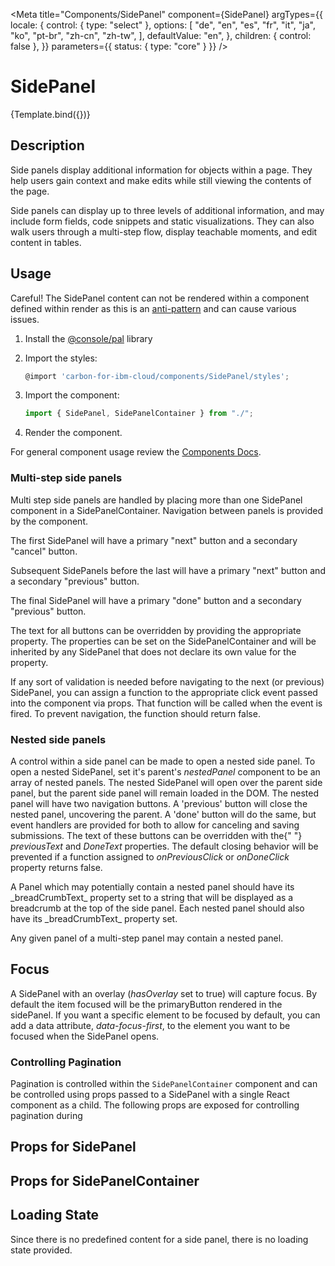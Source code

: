 
<Meta
  title="Components/SidePanel"
  component={SidePanel}
  argTypes={{
    locale: {
      control: { type: "select" },
      options: [
        "de",
        "en",
        "es",
        "fr",
        "it",
        "ja",
        "ko",
        "pt-br",
        "zh-cn",
        "zh-tw",
      ],
      defaultValue: "en",
    },
    children: { control: false },
  }}
  parameters={{ status: { type: "core" } }}
/>

# SidePanel


<Canvas>
  <Story
    name="Demo"
    args={{
      dismissible: true,
      withGradient: true,
    }}
  >
    {Template.bind({})}
  </Story>
</Canvas>

## Description

Side panels display additional information for objects within a page. They help users gain context and make edits
while still viewing the contents of the page.

Side panels can display up to three levels of additional information, and may include form fields, code snippets
and static visualizations. They can also walk users through a multi-step flow, display teachable moments, and edit content in tables.

## Usage

Careful! The SidePanel content can not be rendered within a component defined within render as this is an [anti-pattern](https://reactjs.org/docs/higher-order-components.html#dont-use-hocs-inside-the-render-method) and can cause various issues.

1.  Install the [@console/pal](https://github.ibm.com/ibmcloud/pal#how-to-install-and-use) library
2.  Import the styles:

    ```js
    @import 'carbon-for-ibm-cloud/components/SidePanel/styles';
    ```

3.  Import the component:

    ```js
    import { SidePanel, SidePanelContainer } from "./";
    ```

4.  Render the component.

For general component usage review the [Components Docs](https://pages.github.ibm.com/ibmcloud/pal/development-guidelines/components/overview).

### Multi-step side panels

<p>
  Multi step side panels are handled by placing more than one SidePanel
  component in a SidePanelContainer. Navigation between panels is provided by
  the component.
</p>
<p>
  The first SidePanel will have a primary "next" button and a secondary "cancel"
  button.
</p>
<p>
  Subsequent SidePanels before the last will have a primary "next" button and a
  secondary "previous" button.
</p>
<p>
  The final SidePanel will have a primary "done" button and a secondary
  "previous" button.
</p>
<p>
  The text for all buttons can be overridden by providing the appropriate
  property. The properties can be set on the SidePanelContainer and will be
  inherited by any SidePanel that does not declare its own value for the
  property.
</p>
<p>
  If any sort of validation is needed before navigating to the next (or
  previous) SidePanel, you can assign a function to the appropriate click event
  passed into the component via props. That function will be called when the
  event is fired. To prevent navigation, the function should return false.
</p>

### Nested side panels

<p>
  A control within a side panel can be made to open a nested side panel. To open
  a nested SidePanel, set it's parent's <em>nestedPanel</em> component to be an
  array of nested panels. The nested SidePanel will open over the parent side
  panel, but the parent side panel will remain loaded in the DOM. The nested
  panel will have two navigation buttons. A 'previous' button will close the
  nested panel, uncovering the parent. A 'done' button will do the same, but
  event handlers are provided for both to allow for canceling and saving
  submissions. The text of these buttons can be overridden with the{" "}
  <em>previousText</em>
  and <em>DoneText</em> properties. The default closing behavior will be prevented
  if a function assigned to <em>onPreviousClick</em> or <em>onDoneClick</em> property
  returns false.
</p>
<p>
  A Panel which may potentially contain a nested panel should have its
  _breadCrumbText_ property set to a string that will be displayed as a
  breadcrumb at the top of the side panel. Each nested panel should also have
  its _breadCrumbText_ property set.
</p>
<p>Any given panel of a multi-step panel may contain a nested panel.</p>

## Focus

<p>
  A SidePanel with an overlay (<em>hasOverlay</em> set to true) will capture
  focus. By default the item focused will be the primaryButton rendered in the
  sidePanel. If you want a specific element to be focused by default, you can
  add a data attribute, <em>data-focus-first</em>, to the element you want to be
  focused when the SidePanel opens.
</p>

### Controlling Pagination

Pagination is controlled within the `SidePanelContainer` component and can be controlled using props passed to a SidePanel with a single React
component as a child. The following props are exposed for controlling pagination during

## Props for SidePanel

<ArgsTable of={SidePanel} />

## Props for SidePanelContainer

<ArgsTable of={SidePanelContainer} />

## Loading State

Since there is no predefined content for a side panel, there is no loading state provided.
